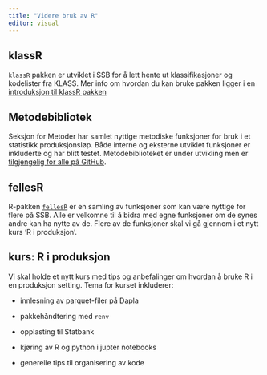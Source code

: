 ```yaml
---
title: "Videre bruk av R"
editor: visual
---
```


## klassR

`klassR` pakken er utviklet i SSB for å lett hente ut klassifikasjoner og kodelister fra KLASS. Mer info om hvordan du kan bruke pakken ligger i en [introduksjon til klassR pakken](https://statisticsnorway.github.io/klassR/articles/klassR-vignette.html)

## Metodebibliotek

Seksjon for Metoder har samlet nyttige metodiske funksjoner for bruk i et statistikk produksjonsløp. Både interne og eksterne utviklet funksjoner er inkluderte og har blitt testet. Metodebiblioteket er under utvikling men er [tilgjengelig for alle på GitHub](https://statisticsnorway.github.io/metodebibliotek/).

## fellesR

R-pakken [`fellesR`](https://github.com/statisticsnorway/fellesr) er en samling av funksjoner som kan være nyttige for flere på SSB. Alle er velkomne til å bidra med egne funksjoner om de synes andre kan ha nytte av de. Flere av de funksjoner skal vi gå gjennom i et nytt kurs 'R i produksjon'.

## kurs: R i produksjon

Vi skal holde et nytt kurs med tips og anbefalinger om hvordan å bruke R i en produksjon setting. Tema for kurset inkluderer:

-   innlesning av parquet-filer på Dapla

-   pakkehåndtering med `renv`

-   opplasting til Statbank

-   kjøring av R og python i jupter notebooks

-   generelle tips til organisering av kode
